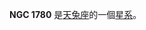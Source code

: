 {{NGCInfoBox|NGCID=NGC 1780|發現者=哦曼特·史東|發現日期=1886年-月-日|其他編號=ESO 553-1,ESO 552-71,MCG -3-13-70|曆元=J2000.0|赤經=5時6分20.7秒
|赤緯=-19°28'1"|星座=天兔座|星體=星系|星等=13.7|表面亮度=12.7|藍等=14.7}}

'''NGC 1780''' 是[[天兔座|天兔座]]的一個[[星系|星系]]。

{{NGCReference|1780}}
{{Catalogs|NGC=1780}}